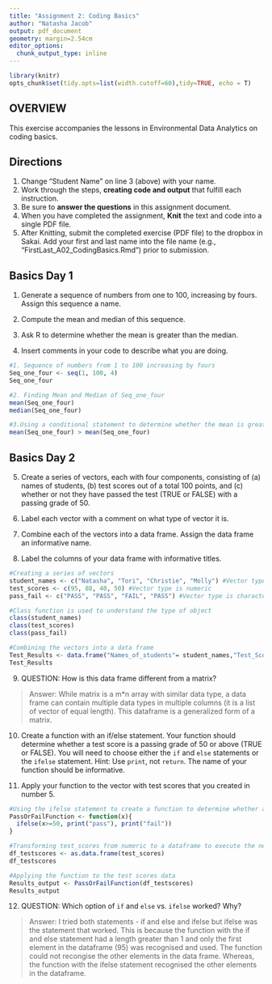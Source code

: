 ```yaml
---
title: "Assignment 2: Coding Basics"
author: "Natasha Jacob"
output: pdf_document
geometry: margin=2.54cm
editor_options: 
  chunk_output_type: inline
---
```

```r
library(knitr)
opts_chunk$set(tidy.opts=list(width.cutoff=60),tidy=TRUE, echo = T)
```
## OVERVIEW

This exercise accompanies the lessons in Environmental Data Analytics on coding basics. 

## Directions
1. Change "Student Name" on line 3 (above) with your name.
2. Work through the steps, **creating code and output** that fulfill each instruction.
3. Be sure to **answer the questions** in this assignment document.
4. When you have completed the assignment, **Knit** the text and code into a single PDF file.
5. After Knitting, submit the completed exercise (PDF file) to the dropbox in Sakai. Add your first and last name into the file name (e.g., "FirstLast_A02_CodingBasics.Rmd") prior to submission.



## Basics Day 1

1. Generate a sequence of numbers from one to 100, increasing by fours. Assign this sequence a name. 

2. Compute the mean and median of this sequence. 

3. Ask R to determine whether the mean is greater than the median. 

4. Insert comments in your code to describe what you are doing.

```r
#1. Sequence of numbers from 1 to 100 increasing by fours
Seq_one_four <- seq(1, 100, 4)
Seq_one_four

#2. Finding Mean and Median of Seq_one_four
mean(Seq_one_four)
median(Seq_one_four)

#3.Using a conditional statement to determine whether the mean is greater than the median 
mean(Seq_one_four) > mean(Seq_one_four)

```

## Basics Day 2

5. Create a series of vectors, each with four components, consisting of (a) names of students, (b) test scores out of a total 100 points, and (c) whether or not they have passed the test (TRUE or FALSE) with a passing grade of 50.

6. Label each vector with a comment on what type of vector it is.

7. Combine each of the vectors into a data frame. Assign the data frame an informative name.

8. Label the columns of your data frame with informative titles.

```r
#Creating a series of vectors
student_names <- c("Natasha", "Tori", "Christie", "Molly") #Vector type is character
test_scores <- c(95, 88, 40, 50) #Vector type is numeric
pass_fail <- c("PASS", "PASS", "FAIL", "PASS") #Vector type is character

#Class function is used to understand the type of object 
class(student_names)
class(test_scores)
class(pass_fail)

#Combining the vectors into a data frame 
Test_Results <- data.frame("Names_of_students"= student_names,"Test_Scores"= test_scores, "Result"= pass_fail)
Test_Results

```

9. QUESTION: How is this data frame different from a matrix?

> Answer: While matrix is a m*n array with similar data type, a data frame can contain multiple data types in multiple columns (it is a list of vector of equal length). This dataframe is a generalized form of a matrix. 

10. Create a function with an if/else statement. Your function should determine whether a test score is a passing grade of 50 or above (TRUE or FALSE). You will need to choose either the `if` and `else` statements or the `ifelse` statement. Hint: Use `print`, not `return`. The name of your function should be informative.

11. Apply your function to the vector with test scores that you created in number 5. 

```r
#Using the ifelse statement to create a function to determine whether a test score is a passing grade of 50 or above
PassOrFailFunction <- function(x){
  ifelse(x>=50, print("pass"), print("fail"))
}

#Transforming test_scores from numeric to a dataframe to execute the next step
df_testscores <- as.data.frame(test_scores)
df_testscores

#Applying the function to the test scores data 
Results_output <- PassOrFailFunction(df_testscores)
Results_output

```

12. QUESTION: Which option of `if` and `else` vs. `ifelse` worked? Why?

> Answer: I tried both statements - if and else and ifelse but ifelse was the statement that worked. This is because the function with the if and else statement had a length greater than 1 and only the first element in the dataframe (95) was recognised and used. The function could not recongise the other elements in the data frame. Whereas, the function with the ifelse statement recognised the other elements in the dataframe. 
